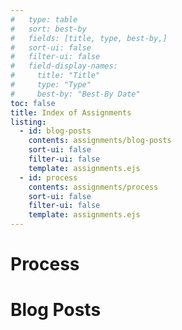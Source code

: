 ```yaml
--- 
#   type: table
#   sort: best-by
#   fields: [title, type, best-by,]
#   sort-ui: false
#   filter-ui: false
#   field-display-names: 
#     title: "Title"
#     type: "Type"
#     best-by: "Best-By Date"
toc: false
title: Index of Assignments
listing:
  - id: blog-posts
    contents: assignments/blog-posts
    sort-ui: false
    filter-ui: false
    template: assignments.ejs
  - id: process
    contents: assignments/process
    sort-ui: false
    filter-ui: false
    template: assignments.ejs
---
```

               

# Process

::: {#process}
:::

# Blog Posts   

:::{#blog-posts}
:::

 
   